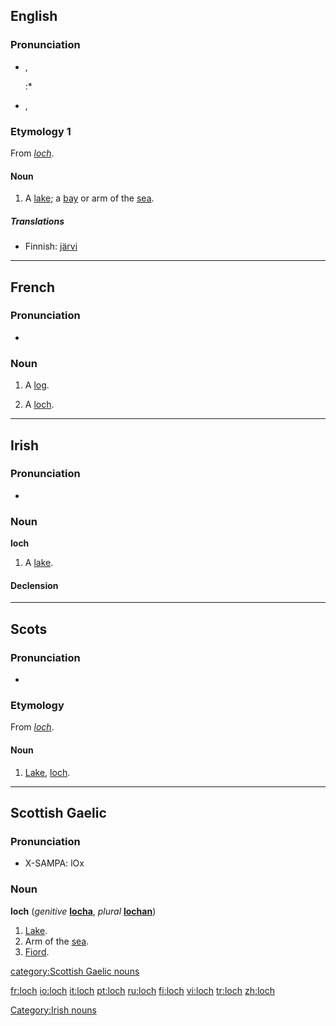 {{see|Loch}}
==English==
{{wikipedia}}

===Pronunciation===
*{{IPA|/lɒx/}}, {{SAMPA|/lQx/}}
*:*{{rhymes|ɒx}}
*{{IPA|/lɒk/}}, {{SAMPA|/lQk/}}
*:{{rhymes|ɒk}}

===Etymology 1===
From {{Gd.}} ''[[#Scottish Gaelic|loch]]''.

====Noun====
{{en-noun}}

# {{context|Scotland}} A [[lake]]; a [[bay]] or arm of the [[sea]].

=====Translations=====
{{trans-top|lake, bay or arm of the sea}}
*Finnish: [[järvi]]
{{trans-mid}}
{{trans-bottom}}

----

==French==

===Pronunciation===
*{{IPA|/lɔk/}}

===Noun===
{{fr-noun-reg|m}}

# {{nautical|lang=fr}} A [[log]].
# A [[#English|loch]].

----

==Irish==

===Pronunciation===
*{{IPA|[lox]}}

===Noun===
'''loch''' {{m}}

#A [[lake]].

====Declension====
{{ga noun m3|l|och|ocha|ochanna}}

[[Category:Irish nouns]]

----

==Scots==

===Pronunciation===
*{{IPA|/lɔx/}}

===Etymology===
From {{Gd.|sco}} ''[[#Scottish Gaelic|loch]]''.

====Noun====
{{sco-noun}}

# [[lake|Lake]], [[#English|loch]].

----

==Scottish Gaelic==

===Pronunciation===
* X-SAMPA: lOx

===Noun===
'''loch''' {{f}} (''genitive'' '''[[locha]]''', ''plural'' '''[[lochan]]''')

# [[lake|Lake]].
# Arm of the [[sea]].
# [[fiord|Fiord]].

[[category:Scottish Gaelic nouns]]

[[fr:loch]]
[[io:loch]]
[[it:loch]]
[[pt:loch]]
[[ru:loch]]
[[fi:loch]]
[[vi:loch]]
[[tr:loch]]
[[zh:loch]]